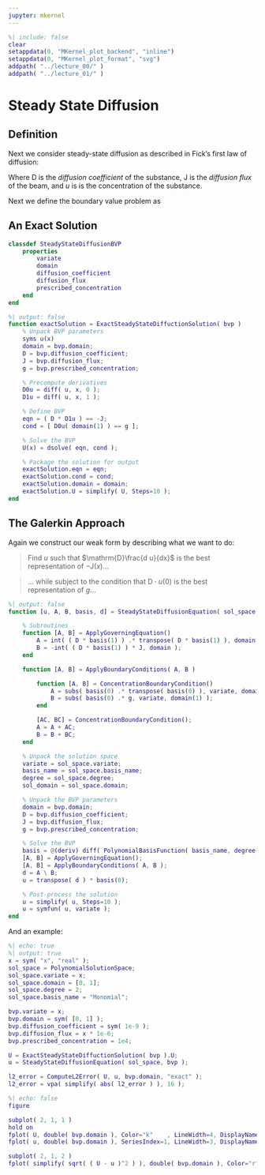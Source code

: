 ```yaml
---
jupyter: mkernel
---
```


```matlab
%| include: false
clear
setappdata(0, "MKernel_plot_backend", "inline")
setappdata(0, "MKernel_plot_format", "svg")
addpath( "../lecture_00/" )
addpath( "../lecture_01/" )
```

# Steady State Diffusion
## Definition
Next we consider steady-state diffusion as described in Fick's first law of diffusion:

```{=latex}
\begin{equation}
    \mathrm{D} \frac{du}{dx} = -J
\end{equation}
```

Where $\mathrm{D}$ is the *diffusion coefficient* of the substance, $\mathrm{J}$ is the *diffusion flux* of the beam, and $u$ is is the concentration of the substance.

Next we define the boundary value problem as

```{=latex}
\begin{align*}
    \mathrm{Let} \ \Omega &= [0, 1] \\
    u(0) &= 1 \\
    J(1) &= 0.1
\end{align*}
```

## An Exact Solution

```matlab
classdef SteadyStateDiffusionBVP
    properties
        variate
        domain
        diffusion_coefficient
        diffusion_flux
        prescribed_concentration
    end
end
```

```matlab
%| output: false
function exactSolution = ExactSteadyStateDiffuctionSolution( bvp )
    % Unpack BVP parameters
    syms u(x)
    domain = bvp.domain;
    D = bvp.diffusion_coefficient;
    J = bvp.diffusion_flux;
    g = bvp.prescribed_concentration;

    % Precompute derivatives
    D0u = diff( u, x, 0 );
    D1u = diff( u, x, 1 );

    % Define BVP
    eqn = ( D * D1u ) == -J;
    cond = [ D0u( domain(1) ) == g ];

    % Solve the BVP
    U(x) = dsolve( eqn, cond );

    % Package the solution for output
    exactSolution.eqn = eqn;
    exactSolution.cond = cond;
    exactSolution.domain = domain;
    exactSolution.U = simplify( U, Steps=10 );
end
```

## The Galerkin Approach

Again we construct our weak form by describing what we want to do:

> Find $u$ such that $\mathrm{D}\frac{d u}{dx}$ is the best representation of $-\mathrm{J}(x)$...

```{=latex}
\begin{equation}
    \Inner{\mathrm{D}\frac{d u}{dx}}{\mathrm{D}\frac{d u}{dx}}
    =
    \Inner{\mathrm{D}\frac{d u}{dx}}{-\mathrm{J}}
\end{equation}
```

> ... while subject to the condition that $\mathrm{D}\cdot u(0)$ is the best representation of $g$...

```{=latex}
\begin{equation}
    \Inner{\mathrm{D} \cdot u(0)}{\mathrm{D} \cdot u(0)}
    =
    \Inner{\mathrm{D} \cdot u(1)}{g}
\end{equation}
```

```matlab
%| output: false
function [u, A, B, basis, d] = SteadyStateDiffusionEquation( sol_space, bvp )

    % Subroutines
    function [A, B] = ApplyGoverningEquation()
        A = int( ( D * basis(1) ) .* transpose( D * basis(1) ), domain );
        B = -int( ( D * basis(1) ) * J, domain );
    end

    function [A, B] = ApplyBoundaryConditions( A, B )

        function [A, B] = ConcentrationBoundaryCondition()
            A = subs( basis(0) .* transpose( basis(0) ), variate, domain(1) );
            B = subs( basis(0) .* g, variate, domain(1) );
        end

        [AC, BC] = ConcentrationBoundaryCondition();
        A = A + AC;
        B = B + BC;
    end

    % Unpack the solution space
    variate = sol_space.variate;
    basis_name = sol_space.basis_name;
    degree = sol_space.degree;
    sol_domain = sol_space.domain;

    % Unpack the BVP parameters
    domain = bvp.domain;
    D = bvp.diffusion_coefficient;
    J = bvp.diffusion_flux;
    g = bvp.prescribed_concentration;

    % Solve the BVP
    basis = @(deriv) diff( PolynomialBasisFunction( basis_name, degree, variate, domain ), variate, deriv );
    [A, B] = ApplyGoverningEquation();
    [A, B] = ApplyBoundaryConditions( A, B );
    d = A \ B;
    u = transpose( d ) * basis(0);

    % Post-process the solution
    u = simplify( u, Steps=10 );
    u = symfun( u, variate );
end
```

And an example:

```matlab
%| echo: true
%| output: true
x = sym( "x", "real" );
sol_space = PolynomialSolutionSpace;
sol_space.variate = x;
sol_space.domain = [0, 1];
sol_space.degree = 2;
sol_space.basis_name = "Monomial";

bvp.variate = x;
bvp.domain = sym( [0, 1] );
bvp.diffusion_coefficient = sym( 1e-9 );
bvp.diffusion_flux = x * 1e-6;
bvp.prescribed_concentration = 1e4;

U = ExactSteadyStateDiffuctionSolution( bvp ).U;
u = SteadyStateDiffusionEquation( sol_space, bvp );

l2_error = ComputeL2Error( U, u, bvp.domain, "exact" );
l2_error = vpa( simplify( abs( l2_error ) ), 16 );
```

```{=latex}
\begin{align*}
            u(x) &= -\frac{x^5}{200\times10^3} + \frac{11x^3}{20\times10^3} - \frac{7x^2}{10\times10^3} \\
    \tilde{u}(x) &= -\frac{x^5}{200\times10^3} + \frac{11x^3}{20\times10^3} - \frac{7x^2}{10\times10^3} \\
\end{align*}
```

```matlab
%| echo: false
figure

subplot( 2, 1, 1 )
hold on
fplot( U, double( bvp.domain ), Color="k"    , LineWidth=4, DisplayName="$f(x)$")
fplot( u, double( bvp.domain ), SeriesIndex=1, LineWidth=3, DisplayName="$\tilde{f}(x)$")

subplot( 2, 1, 2 )
fplot( simplify( sqrt( ( U - u )^2 ) ), double( bvp.domain ), Color="r", LineWidth=4 )
```
